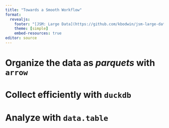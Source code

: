 ```yaml
---
title: "Towards a Smooth Workflow"
format: 
  revealjs:
    footer: "[JSM: Large Data](https://github.com/kbodwin/jsm-large-data)"
    theme: [simple]
    embed-resources: true
editor: source
---
```



# Organize the data as *parquets* with `arrow` {background-color="#0F4C81"}

# Collect efficiently with `duckdb` {background-color="#0F4C81"}

# Analyze with `data.table` {background-color="#0F4C81"}

